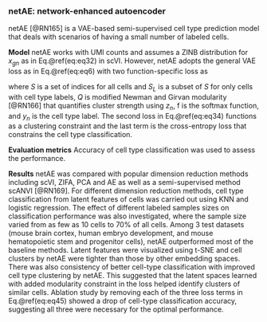 
### netAE: network-enhanced autoencoder  {#netAE}

netAE [@RN165]<!--[107]--> is a VAE-based semi-supervised cell type prediction model that deals with scenarios of having a small number of labeled cells. 

**Model** netAE works with UMI counts and assumes a ZINB distribution for $x_{gn}$ as in Eq.\@ref(eq:eq32) in scVI. However, netAE adopts the general VAE loss as in Eq.\@ref(eq:eq6) with two function-specific loss as 

\begin{equation}
L(\Theta)=-\mathcal{L}(\Theta)+\lambda_{1} \sum_{n\in S}Q(\mathbf{z}_{n}) +\lambda_{2}\sum_{n \in S_{L}} \log{ f(y_{n}│\mathbf{z}_{n})} (\#eq:eq45)
\end{equation}

where $S$ is a set of indices for all cells and $S_{L}$ is a subset of $S$ for only cells with cell type labels, $Q$ is modified Newman and Girvan modularity [@RN166]<!--[108]--> that quantifies cluster strength using $z_{n}$, f is the softmax function, and $y_{n}$ is the cell type label. The second loss in Eq.\@ref(eq:eq34) functions as a clustering constraint and the last term is the cross-entropy loss that constrains the cell type classification. 

**Evaluation metrics** Accuracy of cell type classification was used to assess the performance. 

**Results** netAE was compared with popular dimension reduction methods including scVI, ZIFA, PCA and AE as well as a semi-supervised method scANVI [@RN169]<!--[109]-->. For different dimension reduction methods, cell type classification from latent features of cells was carried out using KNN and logistic regression.  The effect of different labeled samples sizes on classification performance was also investigated, where the sample size varied from as few as 10 cells to 70% of all cells. Among 3 test datasets (mouse brain cortex, human embryo development, and mouse hematopoietic stem and progenitor cells), netAE outperformed most of the baseline methods.  Latent features were visualized using t-SNE and cell clusters by netAE were tighter than those by other embedding spaces. There was also consistency of better cell-type classification with improved cell type clustering by netAE. This suggested that the latent spaces learned with added modularity constraint in the loss helped identify clusters of similar cells.  Ablation study by removing each of the three loss terms in Eq.\@ref(eq:eq45) showed a drop of cell-type classification accuracy, suggesting all three were necessary for the optimal performance.  










